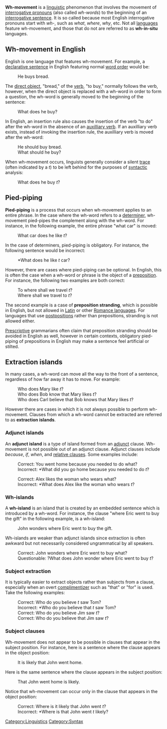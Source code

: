 '''Wh-movement''' is a [[linguistic]] phenomenon that involves the movement of [[interrogative pronoun]]s (also called ''wh-words'') to the beginning of an [[interrogative sentence]].  It is so called because most English interrogative pronouns start with ''wh-'', such as ''what'', ''where'', ''why'', etc.  Not all [[language]]s feature wh-movement, and those that do not are referred to as '''wh-in-situ''' languages.

==Wh-movement in English==
English is one language that features wh-movement.  For example, a [[declarative sentence]] in English featuring normal [[word order]] would be:
: He buys bread.
The [[direct object]], "bread," of the [[verb]], "to buy," normally follows the verb, however, when the direct object is replaced with a wh-word in order to form a question, the wh-word is generally moved to the beginning of the sentence:
: What does he buy?
In English, an insertion rule also causes the insertion of the verb "to do" after the wh-word in the absence of an [[auxilliary verb]].  If an auxilliary verb exists, instead of invoking the insertion rule, the auxilliary verb is moved after the wh-word:
: He should buy bread.
: What should he buy?

When wh-movement occurs, linguists generally consider a silent [[trace]] (often indicated by a ''t'') to be left behind for the purposes of [[syntactic]] analysis:
: What does he buy ''t''?

==Pied-piping==
'''Pied-piping''' is a process that occurs when wh-movement applies to an entire phrase.  In the case where the wh-word refers to a [[determiner]], wh-movement pied-pipes the complement along with the wh-word.  For instance, in the following example, the entire phrase "what car" is moved:
: What car does he like ''t''?

In the case of determiners, pied-piping is obligatory.  For instance, the following sentence would be incorrect:
: *What does he like ''t'' car?

However, there are cases where pied-piping can be optional.  In English, this is often the case when a wh-word or phrase is the object of a [[preposition]].  For instance, the following two examples are both correct:
: To where shall we travel ''t''?
: Where shall we travel to ''t''?
The second example is a case of '''preposition stranding''', which is possible in English, but not allowed in [[Latin]] or other [[Romance languages]].  For languages that use [[postposition]]s rather than prepositions, stranding is not allowed either.

[[Prescriptive]] grammarians often claim that preposition stranding should be avoided in English as well, however in certain contexts, obligatory pied-piping of prepositions in English may make a sentence feel artificial or stilted.

==Extraction islands==
In many cases, a wh-word can move all the way to the front of a sentence, regardless of how far away it has to move.  For example:
: Who does Mary like ''t''?
: Who does Bob know that Mary likes ''t''?
: Who does Carl believe that Bob knows that Mary likes ''t''?

However there are cases in which it is not always possible to perform wh-movement.  Clauses from which a wh-word cannot be extracted are referred to as '''extraction islands'''.

===Adjunct islands===
An '''adjunct island''' is a type of island formed from an [[adjunct]] clause.  Wh-movement is not possible out of an adjunct clause.  Adjunct clauses include ''because'', ''if'', ''when'', and [[relative clause]]s.  Some examples include:
: Correct: You went home because you needed to do what?
: Incorrect: *What did you go home because you needed to do ''t''?

: Correct: Alex likes the woman who wears what?
: Incorrect: *What does Alex like the woman who wears ''t''?

===Wh-islands===
A '''wh-island''' is an island that is created by an embedded sentence which is introduced by a wh-word.  For instance, the clause "where Eric went to buy the gift" in the following example, is a wh-island:
: John wonders where Eric went to buy the gift.

Wh-islands are weaker than adjunct islands since extraction is often awkward but not necessarily considered ungrammatical by all speakers.
: Correct: John wonders where Eric went to buy what?
: Questionable: ?What does John wonder where Eric went to buy ''t''?

===Subject extraction===
It is typically easier to extract objects rather than subjects from a clause, especially when an overt [[complimentizer]] such as "that" or "for" is used.  Take the following examples:
: Correct: Who do you believe ''t'' saw Tom?
: Incorrect: *Who do you believe that ''t'' saw Tom?
: Correct: Who do you believe Jim saw ''t''?
: Correct: Who do you believe that Jim saw ''t''?

===Subject clauses===
Wh-movement does not appear to be possible in clauses that appear in the subject position.  For instance, here is a sentence where the clause appears in the object position:
: It is likely that John went home.
Here is the same sentence where the clause appears in the subject position:
: That John went home is likely.

Notice that wh-movement can occur only in the clause that appears in the object position:
: Correct: Where is it likely that John went ''t''?
: Incorrect: *Where is that John went ''t'' likely?

[[Category:Linguistics]]
[[Category:Syntax]]